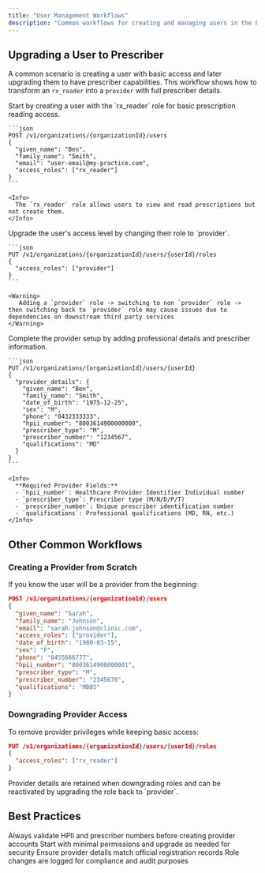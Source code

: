 ```yaml
---
title: "User Management Workflows"
description: "Common workflows for creating and managing users in the Parchment platform"
---
```




## Upgrading a User to Prescriber

A common scenario is creating a user with basic access and later upgrading them to have prescriber capabilities. This workflow shows how to transform an `rx_reader` into a `provider` with full prescriber details.

<Steps>
  <Step title="Create User with Basic Access">
    Start by creating a user with the `rx_reader` role for basic prescription reading access.

    ```json
    POST /v1/organizations/{organizationId}/users
    {
      "given_name": "Ben",
      "family_name": "Smith",
      "email": "user-email@my-practice.com",
      "access_roles": ["rx_reader"]
    }
    ```

    <Info>
      The `rx_reader` role allows users to view and read prescriptions but not create them.
    </Info>
  </Step>

  <Step title="Update User Roles">
    Upgrade the user's access level by changing their role to `provider`.

    ```json
    PUT /v1/organizations/{organizationId}/users/{userId}/roles
    {
      "access_roles": ["provider"]
    }
    ```

    <Warning>
       Adding a `provider` role -> switching to non `provider` role -> then switching back to `provider` role may cause issues due to dependencies on downstream third party services
    </Warning>
  </Step>

  <Step title="Add Provider Details">
    Complete the provider setup by adding professional details and prescriber information.

    ```json
    PUT /v1/organizations/{organizationId}/users/{userId}
    {
      "provider_details": {
        "given_name": "Ben",
        "family_name": "Smith",
        "date_of_birth": "1975-12-25",
        "sex": "M",
        "phone": "0432333333",
        "hpii_number": "8003614900000000",
        "prescriber_type": "M",
        "prescriber_number": "1234567",
        "qualifications": "MD"
      }
    }
    ```

    <Info>
      **Required Provider Fields:**
      - `hpii_number`: Healthcare Provider Identifier Individual number
      - `prescriber_type`: Prescriber type (M/N/D/P/T) 
      - `prescriber_number`: Unique prescriber identification number
      - `qualifications`: Professional qualifications (MD, RN, etc.)
    </Info>
  </Step>
</Steps>



## Other Common Workflows

### Creating a Provider from Scratch

If you know the user will be a provider from the beginning:

```json
POST /v1/organizations/{organizationId}/users
{
  "given_name": "Sarah",
  "family_name": "Johnson",
  "email": "sarah.johnson@clinic.com",
  "access_roles": ["provider"],
  "date_of_birth": "1980-03-15",
  "sex": "F",
  "phone": "0455666777",
  "hpii_number": "8003614900000001",
  "prescriber_type": "M",
  "prescriber_number": "2345678",
  "qualifications": "MBBS"
}
```

### Downgrading Provider Access

To remove provider privileges while keeping basic access:

```json
PUT /v1/organizations/{organizationId}/users/{userId}/roles
{
  "access_roles": ["rx_reader"]
}
```

<Note>
  Provider details are retained when downgrading roles and can be reactivated by upgrading the role back to `provider`.
</Note>

## Best Practices

<CardGroup cols={2}>
  <Card title="Validation" icon="shield-check">
    Always validate HPII and prescriber numbers before creating provider accounts
  </Card>

  <Card title="Role Management" icon="users">
    Start with minimal permissions and upgrade as needed for security
  </Card>

  <Card title="Data Consistency" icon="database">
    Ensure provider details match official registration records
  </Card>

  <Card title="Audit Trail" icon="list-check">
    Role changes are logged for compliance and audit purposes
  </Card>
</CardGroup>

